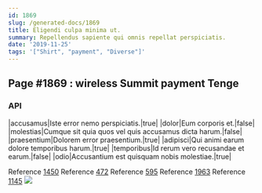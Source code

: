 ```yaml
---
id: 1869
slug: /generated-docs/1869
title: Eligendi culpa minima ut.
summary: Repellendus sapiente qui omnis repellat perspiciatis.
date: '2019-11-25'
tags: '["Shirt", "payment", "Diverse"]'
---
```


## Page #1869 : wireless Summit payment Tenge
### API

|accusamus|Iste error nemo perspiciatis.|true|
|dolor|Eum corporis et.|false|
|molestias|Cumque sit quia quos vel quis accusamus dicta harum.|false|
|praesentium|Dolorem error praesentium.|true|
|adipisci|Qui animi earum dolore temporibus harum.|true|
|temporibus|Id rerum vero recusandae et earum.|false|
|odio|Accusantium est quisquam nobis molestiae.|true|

Reference [1450](/generated-docs/1450)
Reference [472](/generated-docs/472)
Reference [595](/generated-docs/595)
Reference [1963](/generated-docs/1963)
Reference [1145](/generated-docs/1145)
![](/assets/cats-3.jpg)


